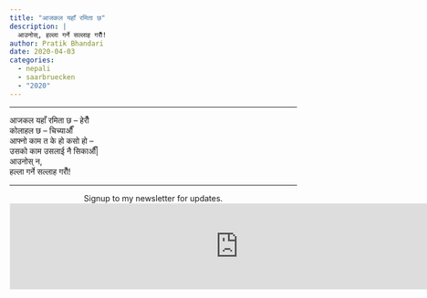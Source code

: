 ```yaml
---
title: "आजकल यहाँ रमिता छ"
description: |
  आउनोस्, हल्ला गर्ने सल्लाह गरौँ!
author: Pratik Bhandari
date: 2020-04-03
categories:
  - nepali
  - saarbruecken
  - "2020"
---
```


<!-- Oh, so some links brought you here. Cool.\ -->

***

आजकल यहाँ रमिता छ -- हेरौँ
\
कोलाहल छ -- चिच्याऔँ
\
आफ्नो काम त के हो कसो हो --
\
उसको काम उसलाई नै सिकाऔँ|
\
आउनोस् न,
\
हल्ला गर्ने सल्लाह गरौँ!

***

<div
<b style="text-align:center;">Signup to my newsletter for updates.</b>
</div>

<iframe
src="https://drpratik.substack.com/embed" width="800" height="150" style="border:1px solid #EEE; background:white;" frameborder="0" scrolling="no">
</iframe>
 